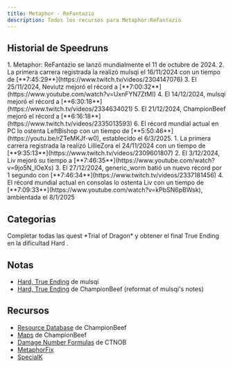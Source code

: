 ```yaml
---
title: Metaphor - ReFantazio
description: Todos los recursos para Metaphor:ReFantazio
---
```



<DocsHero 
    content="Metaphor:ReFantazio es un juego que no tiene relación alguna los universos de Persona y Shin Megami Tensei, pero comparte ciertas mecánicas principales del gameplay."
    srcUrl={metaphorCover}
    alt="Metaphor:ReFantazio Box Cover"
/>

<LinkCard title="Leaderboards" href="https://www.speedrun.com/Metaphor" description="Ver todas las runs e información más detallada en Speedrun.com"/>

## Historial de Speedruns
<Tabs>
    <TabItem label="Hard, True Ending - PC">
        <Steps>
        1. Metaphor: ReFantazio se lanzó mundialmente el 11 de octubre de 2024.
2. La primera carrera registrada la realizó mulsqi el 16/11/2024 con un tiempo de [**7:45:29**](https://www.twitch.tv/videos/2304147076)
3. El 25/11/2024, Neviutz mejoró el récord a [**7:00:32**](https://www.youtube.com/watch?v=UxnFYN7ZtMI)
4. El 14/12/2024, mulsqi mejoró el récord a [**6:30:18**](https://www.twitch.tv/videos/2334634021)
5. El 21/12/2024, ChampionBeef mejoró el récord a [**6:16:18**](https://www.twitch.tv/videos/2335013593)
6. El récord mundial actual en PC lo ostenta LeftBishop con un tiempo de [**5:50:46**](https://youtu.be/rZTeMKJf-w0), establecido el 6/3/2025.
</Steps>
    </TabItem>
    <TabItem label="Hard, True Ending - Console">
        <Steps>
        1. La primera carrera registrada la realizó LillieZora el 24/11/2024 con un tiempo de [**9:35:13**](https://www.twitch.tv/videos/2309601807)
2. El 3/12/2024, Liv mejoró su tiempo a [**7:46:35**](https://www.youtube.com/watch?v=9jo5N_IOeXs)
3. El 27/12/2024, generic_worm batió un nuevo récord por 1 segundo con [**7:46:34**](https://www.twitch.tv/videos/2337181456)
4. El récord mundial actual en consolas lo ostenta Liv con un tiempo de [**7:09:33**](https://www.youtube.com/watch?v=kPbSN6pBWsk), ambientada el 8/1/2025
</Steps>
    </TabItem>
</Tabs>

## Categorias
<CardGrid>
    <Card title="Hard, True Ending">Completar todas las quest *Trial of Dragon* y obtener el final True Ending en la dificultad Hard .</Card>
</CardGrid>

## Notas
- [Hard, True Ending](https://pastebin.com/bNAjWfd1) de mulsqi
- [Hard, True Ending](https://docs.google.com/spreadsheets/d/1B40jf104DRUxjcRHwcoSmlf_lYqKaBFs0DMH0TTateY/edit?usp=sharing) de ChampionBeef (reformat of mulsqi's notes)

## Recursos
- [Resource Database](https://docs.google.com/spreadsheets/d/19Qd2Bvv-KAhUidRycswX6EJkXmL19RmjO2sj7ctn1qk/edit?usp=sharing) de ChampionBeef
- [Maps](https://imgur.com/a/PKRZx9o) de ChampionBeef
- [Damage Number Formulas](https://steamcommunity.com/sharedfiles/filedetails/?id=3349878187) de CTNOB
- [MetaphorFix](https://github.com/Lyall/MetaphorFix/releases)
- [SpecialK](https://www.special-k.info/)

